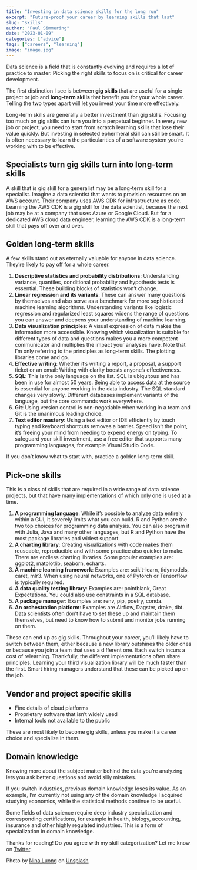 ```yaml
---
title: "Investing in data science skills for the long run"
excerpt: "Future-proof your career by learning skills that last"
slug: "skills"
author: "Paul Simmering"
date: "2023-01-09"
categories: ["advice"]
tags: ["careers", "learning"]
image: "image.jpg"
---
```


Data science is a field that is constantly evolving and requires a lot of practice to master. Picking the right skills to focus on is critical for career development.

The first distinction I see is between **gig skills** that are useful for a single project or job and **long-term skills** that benefit you for your whole career. Telling the two types apart will let you invest your time more effectively.

Long-term skills are generally a better investment than gig skills. Focusing too much on gig skills can turn you into a perpetual beginner. In every new job or project, you need to start from scratch learning skills that lose their value quickly. But investing in selected ephermeral skill can still be smart. It is often necessary to learn the particularities of a software system you're working with to be effective.

## Specialists turn gig skills turn into long-term skills

A skill that is gig skill for a generalist may be a long-term skill for a specialist. Imagine a data scientist that wants to provision resources on an AWS account. Their company uses AWS CDK for infrastructure as code. Learning the AWS CDK is a gig skill for the data scientist, because the next job may be at a company that uses Azure or Google Cloud. But for a dedicated AWS cloud data engineer, learning the AWS CDK is a long-term skill that pays off over and over.

## Golden long-term skills

A few skills stand out as eternally valuable for anyone in data science. They're likely to pay off for a whole career.

1. **Descriptive statistics and probability distributions**: Understanding variance, quantiles, conditional probability and hypothesis tests is essential. These building blocks of statistics won't change.
2. **Linear regression and its variants**: These can answer many questions by themselves and also serve as a benchmark for more sophisticated machine learning algorithms. Understanding variants like logistic regression and regularized least squares widens the range of questions you can answer and deepens your understanding of machine learning.
3. **Data visualization principles**: A visual expression of data makes the information more accessible. Knowing which visualization is suitable for different types of data and questions makes you a more competent communicator and multiplies the impact your analyses have. Note that I'm only referring to the principles as long-term skills. The plotting libraries come and go.
4. **Effective writing**: Whether it's writing a report, a proposal, a support ticket or an email: Writing with clarity boosts anyone's effectiveness.
5. **SQL**: This is the only language on the list. SQL is ubiquitous and has been in use for almost 50 years. Being able to access data at the source is essential for anyone working in the data industry. The SQL standard changes very slowly. Different databases implement variants of the language, but the core commands work everywhere.
6. **Git**: Using version control is non-negotiable when working in a team and Git is the unanimous leading choice.
7. **Text editor mastery**: Using a text editor or IDE efficiently by touch typing and keyboard shortcuts removes a barrier. Speed isn't the point, it's freeing your mind from needing to expend energy on typing. To safeguard your skill investment, use a free editor that supports many programming languages, for example Visual Studio Code.

If you don't know what to start with, practice a golden long-term skill.

## Pick-one skills

This is a class of skills that are required in a wide range of data science projects, but that have many implementations of which only one is used at a time.

1. **A programming language**: While it's possible to analyze data entirely within a GUI, it severely limits what you can build. R and Python are the two top choices for programming data analysis. You can also program it with Julia, Java and many other languages, but R and Python have the most package libraries and widest support.
2. **A charting library**: Creating visualizations with code makes them reuseable, reproducible and with some practice also quicker to make. There are endless charting libraries. Some popular examples are: ggplot2, matplotlib, seaborn, echarts.
3. **A machine learning framework**: Examples are: scikit-learn, tidymodels, caret, mlr3. When using neural networks, one of Pytorch or Tensorflow is typically required.
4. **A data quality testing library**: Examples are: pointblank, Great Expectations. You could also use constraints in a SQL database.
5. **A package manager**: Examples are: renv, pip, poetry, conda.
6. **An orchestration platform**: Examples are Airflow, Dagster, drake, dbt. Data scientists often don't have to set these up and maintain them themselves, but need to know how to submit and monitor jobs running on them.

These can end up as gig skills. Throughout your career, you'll likely have to switch between them, either because a new library outshines the older ones or because you join a team that uses a different one. Each switch incurs a cost of relearning. Thankfully, the different implementations often share principles. Learning your third visualization library will be much faster than the first. Smart hiring managers understand that these can be picked up on the job.

## Vendor and project specific skills

- Fine details of cloud platforms
- Proprietary software that isn't widely used
- Internal tools not available to the public

These are most likely to become gig skills, unless you make it a career choice and specialize in them.

## Domain knowledge

Knowing more about the subject matter behind the data you're analyzing lets you ask better questions and avoid silly mistakes.

If you switch industries, previous domain knowledge loses its value. As an example, I'm currently not using any of the domain knowledge I acquired studying economics, while the statistical methods continue to be useful.

Some fields of data science require deep industry specialization and corresponding certifications, for example in health, biology, accounting, insurance and other highly regulated industries. This is a form of specialization in domain knowledge.

Thanks for reading! Do you agree with my skill categorization? Let me know on [Twitter](https://twitter.com/paul_simmering).

Photo by <a href="https://unsplash.com/@ninaluong?utm_source=unsplash&utm_medium=referral&utm_content=creditCopyText">Nina Luong</a> on <a href="https://unsplash.com/s/photos/staircase?utm_source=unsplash&utm_medium=referral&utm_content=creditCopyText">Unsplash</a>
